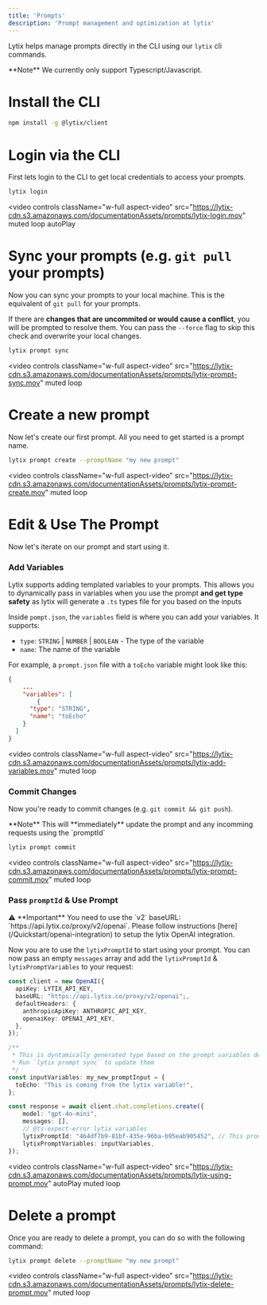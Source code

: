 ```yaml
---
title: 'Prompts'
description: 'Prompt management and optimization at lytix'
---
```



Lytix helps manage prompts directly in the CLI using our `lytix` cli commands. 

<Info>
  **Note** We currently only support Typescript/Javascript.
</Info>

# Install the CLI

```bash
npm install -g @lytix/client
```

# Login via the CLI

First lets login to the CLI to get local credentials to access your prompts.

```bash
lytix login
```

<video
  controls
  className="w-full aspect-video"
  src="https://lytix-cdn.s3.amazonaws.com/documentationAssets/prompts/lytix-login.mov"
  muted
  loop
  autoPlay

></video>

# Sync your prompts (e.g. `git pull` your prompts)

Now you can sync your prompts to your local machine. This is the equivalent of `git pull` for your prompts. 

If there are **changes that are uncommited or would cause a conflict**, you will be prompted to resolve them. You can pass the `--force` flag to skip this check and overwrite your local changes.

```bash
lytix prompt sync
```

<video
  controls
  className="w-full aspect-video"
  src="https://lytix-cdn.s3.amazonaws.com/documentationAssets/prompts/lytix-prompt-sync.mov"
  muted
  loop
></video>

# Create a new prompt

Now let's create our first prompt. All you need to get started is a prompt name.

```bash
lytix prompt create --promptName "my new prompt"
```

<video
  controls
  className="w-full aspect-video"
  src="https://lytix-cdn.s3.amazonaws.com/documentationAssets/prompts/lytix-prompt-create.mov"
  muted
  loop
></video>


# Edit & Use The Prompt

Now let's iterate on our prompt and start using it.

### Add Variables

Lytix supports adding templated variables to your prompts. This allows you to dynamically pass in variables when you use the prompt **and get type safety** as lytix will generate a `.ts` types file for you based on the inputs

Inside `pompt.json`, the `variables` field is where you can add your variables. It supports:

- `type`: `STRING` | `NUMBER` | `BOOLEAN` - The type of the variable
- `name`: The name of the variable 

For example, a `prompt.json` file with a `toEcho` variable might look like this:
```json
{
    ...
    "variables": [
        {
      "type": "STRING",
      "name": "toEcho"
    }
  ]
}
```

<video
  controls
  className="w-full aspect-video"
  src="https://lytix-cdn.s3.amazonaws.com/documentationAssets/prompts/lytix-add-variables.mov"
  muted
  loop
></video>



### Commit Changes

Now you're ready to commit changes (e.g. `git commit && git push`). 

<Note>
  **Note** This will **immediately** update the prompt and any incomming requests using the `promptId`
</Note>

```bash
lytix prompt commit
```

<video
  controls
  className="w-full aspect-video"
  src="https://lytix-cdn.s3.amazonaws.com/documentationAssets/prompts/lytix-prompt-commit.mov"
  muted
  loop
></video>

### Pass `promptId` & Use Prompt

<Note>
  ⚠️ **Important** You need to use the `v2` baseURL: `https://api.lytix.co/proxy/v2/openai`. Please follow instructions [here](/Quickstart/openai-integration) to setup the lytix OpenAI integration.
</Note>

Now you are to use the `lytixPromptId` to start using your prompt. You can now pass an empty `messages` array and add the `lytixPromptId` & `lytixPromptVariables` to your request:

```ts
const client = new OpenAI({
  apiKey: LYTIX_API_KEY,
  baseURL: "https://api.lytix.co/proxy/v2/openai";,
  defaultHeaders: {
    anthropicApiKey: ANTHROPIC_API_KEY,
    openaiKey: OPENAI_API_KEY,
  },
});

/**
 * This is dyntamically generated type based on the prompt variables defined in `prompt.json`. 
 * Run `lytix prompt sync` to update them
 */
const inputVariables: my_new_promptInput = {
  toEcho: "This is coming from the lytix variable!",
};

const response = await client.chat.completions.create({
    model: "gpt-4o-mini",
    messages: [],
    // @ts-expect-error lytix variables
    lytixPromptId: "464df7b9-81bf-435e-96ba-b95eab905452", // This promptId comes from the `prompt.json` file
    lytixPromptVariables: inputVariables,
});
```


<video
  controls
  className="w-full aspect-video"
  src="https://lytix-cdn.s3.amazonaws.com/documentationAssets/prompts/lytix-using-prompt.mov"
  autoPlay
  muted
  loop
></video>

# Delete a prompt

Once you are ready to delete a prompt, you can do so with the following command:

```bash
lytix prompt delete --promptName "my new prompt"
```

<video
  controls
  className="w-full aspect-video"
  src="https://lytix-cdn.s3.amazonaws.com/documentationAssets/prompts/lytix-delete-prompt.mov"
  muted
  loop
></video>



